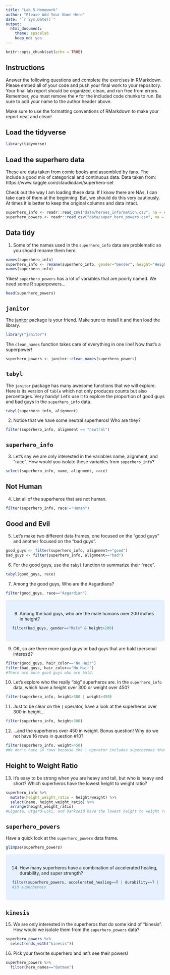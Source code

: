 ```yaml
---
title: "Lab 5 Homework"
author: "Please Add Your Name Here"
date: "`r Sys.Date()`"
output:
  html_document: 
    theme: spacelab
    keep_md: yes
---
```


```r
knitr::opts_chunk$set(echo = TRUE)
```

## Instructions
Answer the following questions and complete the exercises in RMarkdown. Please embed all of your code and push your final work to your repository. Your final lab report should be organized, clean, and run free from errors. Remember, you must remove the `#` for the included code chunks to run. Be sure to add your name to the author header above.  

Make sure to use the formatting conventions of RMarkdown to make your report neat and clean!  

## Load the tidyverse
```r
library(tidyverse)
```

## Load the superhero data
These are data taken from comic books and assembled by fans. The include a good mix of categorical and continuous data.  Data taken from: https://www.kaggle.com/claudiodavi/superhero-set  

Check out the way I am loading these data. If I know there are NAs, I can take care of them at the beginning. But, we should do this very cautiously. At times it is better to keep the original columns and data intact.  
```r
superhero_info <- readr::read_csv("data/heroes_information.csv", na = c("", "-99", "-"))
superhero_powers <- readr::read_csv("data/super_hero_powers.csv", na = c("", "-99", "-"))
```

## Data tidy
1. Some of the names used in the `superhero_info` data are problematic so you should rename them here.  
```r
names(superhero_info)
superhero_info <- rename(superhero_info, gender="Gender", height="Height", publisher="Publisher", eye_color="Eye color", skin_color="Skin color", race="Race", alignment="Alignment", hair_color="Hair color", weight="Weight")
names(superhero_info)
```

Yikes! `superhero_powers` has a lot of variables that are poorly named. We need some R superpowers...
```r
head(superhero_powers)
```

## `janitor`
The [janitor](https://garthtarr.github.io/meatR/janitor.html) package is your friend. Make sure to install it and then load the library.  
```r
library("janitor")
```

The `clean_names` function takes care of everything in one line! Now that's a superpower!
```r
superhero_powers <- janitor::clean_names(superhero_powers)
```

## `tabyl`
The `janitor` package has many awesome functions that we will explore. Here is its version of `table` which not only produces counts but also percentages. Very handy! Let's use it to explore the proportion of good guys and bad guys in the `superhero_info` data.  
```r
tabyl(superhero_info, alignment)
```

2. Notice that we have some neutral superheros! Who are they?
```r
filter(superhero_info, alignment == "neutral")
```

## `superhero_info`
3. Let's say we are only interested in the variables name, alignment, and "race". How would you isolate these variables from `superhero_info`?
```r
select(superhero_info, name, alignment, race)
```

## Not Human
4. List all of the superheros that are not human.
```r
filter(superhero_info, race!="Human")
```

## Good and Evil
5. Let's make two different data frames, one focused on the "good guys" and another focused on the "bad guys".
```r
good_guys <- filter(superhero_info, alignment=="good")
bad_guys <- filter(superhero_info, alignment=="bad")
```

6. For the good guys, use the `tabyl` function to summarize their "race".
```r
tabyl(good_guys, race)
```

7. Among the good guys, Who are the Asgardians?
```r
filter(good_guys, race=="Asgardian")
```
<style>
div.blue { background-color:#e6f0ff; border-radius: 5px; padding: 20px;}
</style>
<div class = "blue">

8. Among the bad guys, who are the male humans over 200 inches in height?
```r
filter(bad_guys, gender=="Male" & height>200)
```
</div>

9. OK, so are there more good guys or bad guys that are bald (personal interest)?
```r
filter(good_guys, hair_color=="No Hair")
filter(bad_guys, hair_color=="No Hair")
#There are more good guys who are bald.
```

10. Let's explore who the really "big" superheros are. In the `superhero_info` data, which have a height over 300 or weight over 450?
```r
filter(superhero_info, height>300 | weight>450)
```

11. Just to be clear on the `|` operator,  have a look at the superheros over 300 in height...
```r
filter(superhero_info, height>300)
```

12. ...and the superheros over 450 in weight. Bonus question! Why do we not have 16 rows in question #10?
```r
filter(superhero_info, weight>450)
#We don't have 16 rows because the | operator includes superheroes that have both height>300 AND weight>450. When you separate the two groups, some superheroes that have both are double counted.
```

## Height to Weight Ratio
13. It's easy to be strong when you are heavy and tall, but who is heavy and short? Which superheros have the lowest height to weight ratio?
```r
superhero_info %>%
  mutate(height_weight_ratio = height/weight) %>%
  select(name, height_weight_ratio) %>%
  arrange(height_weight_ratio)
#Giganta, Utgard-Loki, and Darkseid have the lowest height to weight ratio.
```

## `superhero_powers`
Have a quick look at the `superhero_powers` data frame.  
```r
glimpse(superhero_powers)
```
<style>
div.blue { background-color:#e6f0ff; border-radius: 5px; padding: 20px;}
</style>
<div class = "blue">

14. How many superheros have a combination of accelerated healing, durability, and super strength?
```r
filter(superhero_powers, accelerated_healing==T | durability==T | super_strength==T)
#10 superheroes 
```
</div>

<style>
div.blue { background-color:#e6f0ff; border-radius: 5px; padding: 20px;}
</style>
<div class = "blue">

## `kinesis`
15. We are only interested in the superheros that do some kind of "kinesis". How would we isolate them from the `superhero_powers` data?
```r
superhero_powers %>%
  select(ends_with("kinesis"))
```
</div>


16. Pick your favorite superhero and let's see their powers!
```r
superhero_powers %>%
  filter(hero_names=="Batman")
```